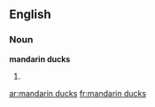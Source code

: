 ==English==

===Noun===
'''mandarin ducks'''

# {{plural of|mandarin duck}}

[[ar:mandarin ducks]]
[[fr:mandarin ducks]]
